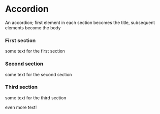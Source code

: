 
<Meta title="Core/Accordion" component={Accordion} />

# Accordion

An accordion; first element in each section becomes the title, subsequent elements become the body

<Canvas>
  <Story name="Example">
    <Accordion>
      <AccordionSection>
        <h3>First section</h3>
        <p>some text for the first section</p>
      </AccordionSection>
      <AccordionSection isExpanded>
        <h3>Second section</h3>
        <p>some text for the second section</p>
      </AccordionSection>
      <AccordionSection>
        <h3>Third section</h3>
        <p>some text for the third section</p>
        <p>even more text!</p>
      </AccordionSection>
    </Accordion>
  </Story>
</Canvas>
